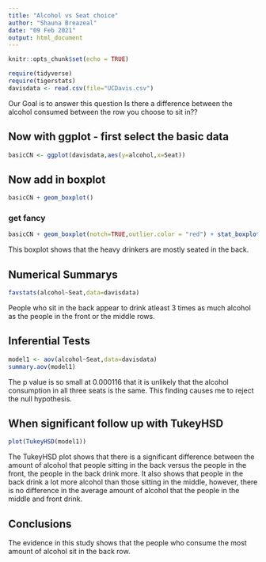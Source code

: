 ```yaml
---
title: "Alcohol vs Seat choice"
author: "Shauna Breazeal"
date: "09 Feb 2021"
output: html_document
---
```


```r
knitr::opts_chunk$set(echo = TRUE)
```

```r
require(tidyverse)
require(tigerstats)
davisdata <- read.csv(file="UCDavis.csv")
```
 Our Goal is to answer this question Is there a difference between the alcohol consumed between the row
 you choose to sit in??

## Now with ggplot - first select the basic data

```r
basicCN <- ggplot(davisdata,aes(y=alcohol,x=Seat))
```
## Now add in boxplot

```r
basicCN + geom_boxplot()
```
  
  
### get fancy  

```r
basicCN + geom_boxplot(notch=TRUE,outlier.color = "red") + stat_boxplot(geom ='errorbar') + labs(title="Fancy notch boxplot \n with 2 lines")
```

This boxplot shows that the heavy drinkers are mostly seated in the back.


## Numerical Summarys 

```r
favstats(alcohol~Seat,data=davisdata)
```

People who sit in the back appear to drink atleast 3 times as much alcohol as the people in the front or the middle rows. 

## Inferential Tests

```r
model1 <- aov(alcohol~Seat,data=davisdata)
summary.aov(model1)
```

The p value is so small at 0.000116 that it is unlikely that the alcohol consumption in all three seats is the same. This finding causes me to reject the null hypothesis. 


## When significant follow up with TukeyHSD  

```r
plot(TukeyHSD(model1))
```

The TukeyHSD plot shows that there is a significant difference between the amount of alcohol that people sitting in the back versus the people in the front, the people in the back drink more. It also shows that people in the back drink a lot more alcohol than those sitting in the middle, however, there is no difference in the average amount of alcohol that the people in the middle and front drink.


## Conclusions

The evidence in this study shows that the people who consume the most amount of alcohol sit in the back row. 
